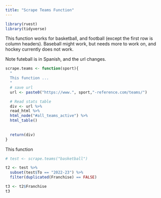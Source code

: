 ```yaml
---
title: "Scrape Teams Function"
---
```


```r
library(rvest)
library(tidyverse)
```

This function works for basketball, and football (except the first row is column headers). Baseball might work, but needs more to work on, and hockey currently does not work. 

Note futeball is in Spanish, and the url changes. 

```r
scrape.teams <- function(sport){
  "
  This function ...
  "
  # save url
  url <- paste0("https://www.", sport,"-reference.com/teams/")

  # Read stats table
  div <- url %>%
  read_html %>%
  html_node("#all_teams_active") %>% 
  html_table()
  
  
  return(div)
}
```

This function

```r
# test <- scrape.teams("basketball")

t2 <- test %>% 
  subset(test$To == "2022-23") %>%
  filter(duplicated(Franchise) == FALSE)

t3 <- t2$Franchise
t3
```



